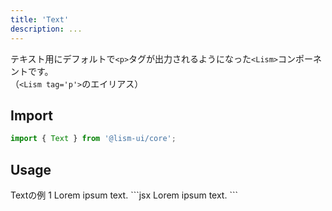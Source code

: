 ```yaml
---
title: 'Text'
description: ...
---
```



テキスト用にデフォルトで`<p>`タグが出力されるようになった`<Lism>`コンポーネントです。  
（`<Lism tag='p'>`のエイリアス）


## Import

```js
import { Text } from '@lism-ui/core';
```

## Usage

<Preview>
	<PreviewTitle>Textの例 1</PreviewTitle>
	<PreviewArea resize p={20}>
		<Text ta="c" fz="l">Lorem ipsum text.</Text>
	</PreviewArea>
	<PreviewCode>
		```jsx
		<Text ta="c" fz="l">Lorem ipsum text.</Text>
		```
	</PreviewCode>
</Preview>


